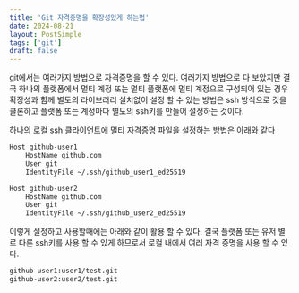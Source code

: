 ```yaml
---
title: 'Git 자격증명을 확장성있게 하는법'
date: 2024-08-21
layout: PostSimple
tags: ['git']
draft: false
---
```


git에서는 여러가지 방법으로 자격증명을 할 수 있다.
여러가지 방법으로 다 보았지만 결국 하나의 플랫폼에서 멀티 계정 또는 멀티 플랫폼에 멀티 계정으로 구성되어 있는 경우 확장성과 함께 별도의 라이브러리 설치없이 설정 할 수 있는 방법은
ssh 방식으로 깃을 클론하고 플랫폼 또는 계정마다 별도의 ssh키를 만들어 설정하는 것이다.

하나의 로컬 ssh 클라이언트에 멀티 자격증명 파일을 설정하는 방법은 아래와 같다

```bash
Host github-user1
    HostName github.com
    User git
    IdentityFile ~/.ssh/github_user1_ed25519

Host github-user2
    HostName github.com
    User git
    IdentityFile ~/.ssh/github_user2_ed25519
```

이렇게 설정하고 사용할때에는 아래와 같이 활용 할 수 있다. 결국 플랫폼 또는 유저 별로 다른 ssh키를 사용 할 수 있게 하므로서 로컬 내에서 여러 자격 증명을 사용 할 수 있다.

```bash
github-user1:user1/test.git
github-user2:user2/test.git
```
